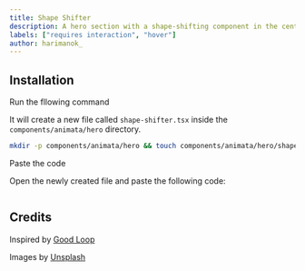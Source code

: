 ```yaml
---
title: Shape Shifter
description: A hero section with a shape-shifting component in the center
labels: ["requires interaction", "hover"]
author: harimanok_
---
```


<ComponentPreview name="hero-shape-shifter--docs" />

## Installation

<Steps>
<Step>Run the fllowing command</Step>

It will create a new file called `shape-shifter.tsx` inside the `components/animata/hero` directory.

```bash
mkdir -p components/animata/hero && touch components/animata/hero/shape-shifter.tsx
```

<Step>Paste the code</Step>

Open the newly created file and paste the following code:

```jsx file=<rootDir>/animata/hero/shape-shifter.tsx

```

</Steps>

## Credits

Inspired by [Good Loop](https://good-loop.com/)

Images by [Unsplash](https://unsplash.com/)
